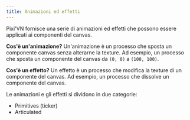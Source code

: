 ```yaml
---
title: Animazioni ed effetti
---
```


Pixi'VN fornisce una serie di animazioni ed effetti che possono essere applicati ai componenti del canvas.

**Cos'è un'animazione?** Un'animazione è un processo che sposta un componente canvas senza alterarne la texture. Ad esempio, un processo che sposta un componente del canvas da `(0, 0)` a `(100, 100)`.

**Cos'è un effetto?** Un effetto è un processo che modifica la texture di un componente del canvas. Ad esempio, un processo che dissolve un componente del canvas.

Le animazioni e gli effetti si dividono in due categorie:

- <DynamicLink href="/start/canvas-tickers">Primitives (ticker)</DynamicLink>
- <DynamicLink href="/start/canvas-articulated-animations-effects">Articulated</DynamicLink>
